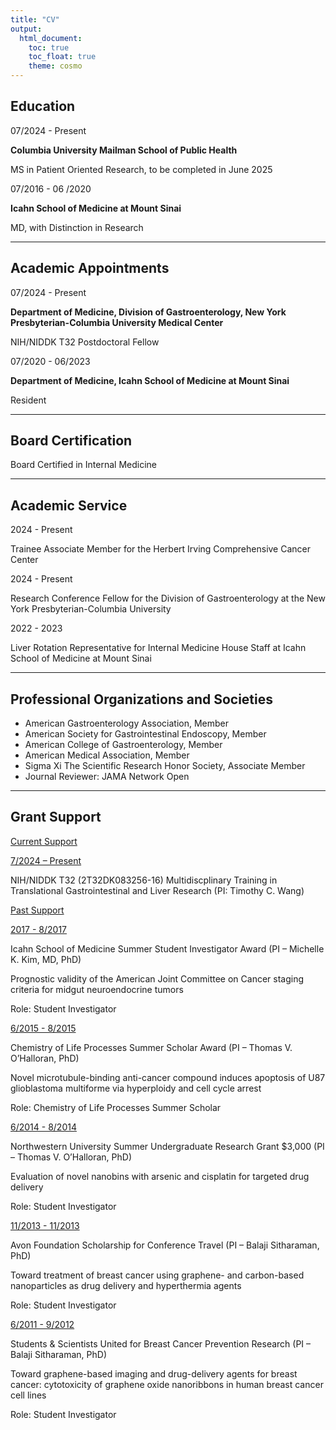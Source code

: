 ```yaml
---
title: "CV"
output: 
  html_document:
    toc: true
    toc_float: true
    theme: cosmo
---
```


## Education

07/2024 - Present 

**Columbia University Mailman School of Public Health** 

MS in Patient Oriented Research, to be completed in June 2025

07/2016 - 06 /2020

**Icahn School of Medicine at Mount Sinai**

MD, with Distinction in Research

---

## Academic Appointments
07/2024 - Present

**Department of Medicine, Division of Gastroenterology, New York Presbyterian-Columbia University Medical Center**

NIH/NIDDK T32 Postdoctoral Fellow


07/2020 - 06/2023

**Department of Medicine, Icahn School of Medicine at Mount Sinai**

Resident

---


## Board Certification

Board Certified in Internal Medicine

---

## Academic Service

2024 - Present

Trainee Associate Member for the Herbert Irving Comprehensive Cancer Center

2024 - Present

Research Conference Fellow for the Division of Gastroenterology at the New York Presbyterian-Columbia 
University

2022 - 2023

Liver Rotation Representative for Internal Medicine House Staff at Icahn School of Medicine at Mount	Sinai

---

## Professional Organizations and Societies

* American Gastroenterology Association, Member 
* American Society for Gastrointestinal Endoscopy, Member 
* American College of Gastroenterology, Member 
* American Medical Association, Member 
* Sigma Xi The Scientific Research Honor Society, Associate Member
* Journal Reviewer: JAMA Network Open

---

## Grant Support
<u>Current Support</u>

<u>7/2024 – Present</u>

NIH/NIDDK T32 (2T32DK083256-16) Multidiscplinary Training in Translational Gastrointestinal and Liver Research (PI: Timothy C. Wang)


<u>Past Support</u>

<u>2017 - 8/2017</u>

Icahn School of Medicine Summer Student Investigator Award (PI – Michelle K. Kim, MD, PhD)

Prognostic validity of the American Joint Committee on Cancer staging criteria for midgut neuroendocrine tumors

Role: Student Investigator

<u>6/2015 - 8/2015</u>

Chemistry of Life Processes Summer Scholar Award (PI – Thomas V. O’Halloran, PhD)

Novel microtubule-binding anti-cancer compound induces apoptosis of U87 glioblastoma multiforme via hyperploidy and cell cycle arrest

Role: Chemistry of Life Processes Summer Scholar

<u>6/2014 - 8/2014</u>

Northwestern University Summer Undergraduate Research Grant $3,000	(PI – Thomas V. O’Halloran, PhD)

Evaluation of novel nanobins with arsenic and cisplatin for targeted drug delivery

Role: Student Investigator


<u>11/2013 - 11/2013</u>

Avon Foundation Scholarship for Conference Travel (PI – Balaji Sitharaman, PhD)

Toward treatment of breast cancer using graphene- and carbon-based nanoparticles as drug delivery and hyperthermia agents

Role: Student Investigator

<u>6/2011 - 9/2012</u>

Students & Scientists United for Breast Cancer Prevention Research (PI – Balaji Sitharaman, PhD)

Toward graphene-based imaging and drug-delivery agents for breast cancer: cytotoxicity of graphene oxide nanoribbons in human breast cancer cell lines

Role: Student Investigator

